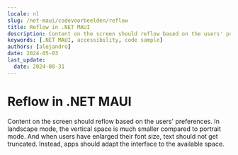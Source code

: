 ```yaml
---
locale: nl
slug: /net-maui/codevoorbeelden/reflow
title: Reflow in .NET MAUI
description: Content on the screen should reflow based on the users' preferences.
keywords: [.NET MAUI, accessibility, code sample]
authors: [alejandro]
date: 2024-05-03
last_update:
  date: 2024-08-31
---
```


# Reflow in .NET MAUI

Content on the screen should reflow based on the users' preferences. In landscape mode, the vertical space is much smaller compared to portrait mode. And when users have enlarged their font size, text should not get truncated. Instead, apps should adapt the interface to the available space.

<CodeSample id="screen-reflow" platform="net-maui" locale="en"/>
